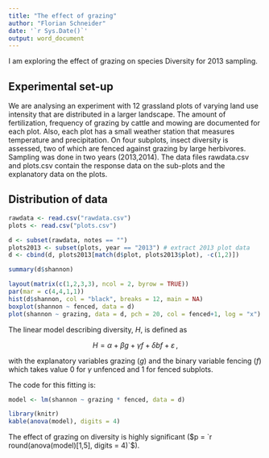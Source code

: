 ```yaml
---
title: "The effect of grazing"
author: "Florian Schneider"
date: '`r Sys.Date()`'
output: word_document
---
```


I am exploring the effect of grazing on species Diversity for 2013 sampling. 

## Experimental set-up

We are analysing an experiment with 12 grassland plots of varying land use intensity that are distributed in a larger landscape. The amount of fertilization, frequency of grazing by cattle and mowing are documented for each plot. Also, each plot has a small weather station that measures temperature and precipitation. On four subplots, insect diversity is assessed, two of which are fenced against grazing by large herbivores. Sampling was done in two years (2013,2014). The data files rawdata.csv and plots.csv contain the response data on the sub-plots and the explanatory data on the plots. 

## Distribution of data

```r
rawdata <- read.csv("rawdata.csv")  
plots <- read.csv("plots.csv")  

d <- subset(rawdata, notes == "")
plots2013 <- subset(plots, year == "2013") # extract 2013 plot data
d <- cbind(d, plots2013[match(d$plot, plots2013$plot), -c(1,2)])

```

```r
summary(d$shannon)

layout(matrix(c(1,2,3,3), ncol = 2, byrow = TRUE))
par(mar = c(4,4,1,1))
hist(d$shannon, col = "black", breaks = 12, main = NA)
boxplot(shannon ~ fenced, data = d)
plot(shannon ~ grazing, data = d, pch = 20, col = fenced+1, log = "x")

```


The linear model describing diversity, $H$, is defined as 

$$ H =  \alpha + \beta g + \gamma f + \delta bf + \varepsilon \,,$$

with the explanatory variables grazing ($g$) and the binary variable fencing ($f$) which takes value 0 for $\gamma$ unfenced and 1 for fenced subplots.  

The code for this fitting is: 

```r
model <- lm(shannon ~ grazing * fenced, data = d)
```

```r
library(knitr)
kable(anova(model), digits = 4)
```

The effect of grazing on diversity is highly significant ($p = `r round(anova(model)[1,5], digits = 4)`$).

